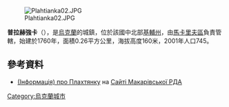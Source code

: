 [[Image:Plahtianka02.JPG|right]]

{{coord|50|30|51|N|29|54|7|E|scale:30000|display=title}}

'''普拉赫強卡'''（{{lang-uk|Плахтянка}}），是[[烏克蘭|烏克蘭]]的城鎮，位於該國中北部[[基輔州|基輔州]]，由[[馬卡里夫區|馬卡里夫區]]負責管轄，始建於1760年，面積0.26平方公里，海拔高度160米，2001年人口745。

==參考資料==
* [http://adm.makariv.org/index.php?option=com_content&view=article&id=241 (Інформація) про Плахтянку]{{dead link|date=2018年3月 |bot=InternetArchiveBot |fix-attempted=yes }} на [https://web.archive.org/web/20150402000656/http://adm.makariv.org/ Сайті Макарівської РДА]

{{Ukraine-geo-stub}}
[[Category:烏克蘭城市|Category:烏克蘭城市]]
